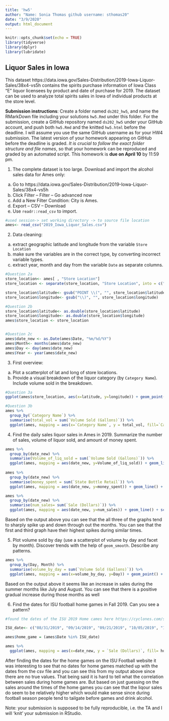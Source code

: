 ```yaml
---
title: 'hw5'
author: "Name: Sonia Thomas github username: sthomas20"
date: "3/9/2020"
output: html_document
---
```


```r
knitr::opts_chunk$set(echo = TRUE)
library(tidyverse)
library(dplyr)
library(lubridate)
```

## Liquor Sales in Iowa

This dataset https://data.iowa.gov/Sales-Distribution/2019-Iowa-Liquor-Sales/38x4-vs5h contains the spirits purchase information of Iowa Class “E” liquor licensees by product and date of purchase for 2019. The dataset can be used to analyze total spirits sales in Iowa of individual products at the store level.

**Submission instructions**: Create a folder named `ds202_hw5`, and name the RMarkDown file including your solutions `hw5.Rmd` under this folder. For the submission, create a GitHub repository named `ds202_hw5` under your GitHub account, and push both `hw5.Rmd` and the knitted `hw5.html` before the deadline. I will assume you use the same GitHub username as for your HW4 submission. The latest version of your homework appearing on GitHub before the deadline is graded. *It is crucial to follow the exact folder structure and file names*, so that your homework can be reproduced and graded by an automated script. This homework is **due on April 10** by 11:59 pm.

1. The complete dataset is too large. Download and import the alcohol sales data for Ames only: 

  a. Go to https://data.iowa.gov/Sales-Distribution/2019-Iowa-Liquor-Sales/38x4-vs5h
  b. Click Filter -- Filter -- Go advanced now
  c. Add a New Filter Condition: City is Ames.
  d. Export -- CSV -- Download
  e. Use `readr::read_csv` to import.
  
```r
#used session-> set working directory -> to source file location
ames<- read_csv("2019_Iowa_Liquor_Sales.csv")

```
  
2. Data cleaning: 
  a. extract geographic latitude and longitude from the variable `Store Location`
  b. make sure the variables are in the correct type, by converting incorrect variable types.
  c. extract year, month and day from the variable `Date` as separate columns.
  
```r
#Question 2a
store_location<- ames[ , "Store Location"]
store_location <- separate(store_location, "Store Location", into = c("latitude", "longitude"), sep = " (?=[^ ]+$)")

store_location$latitude<- gsub("POINT \\(", "", store_location$latitude)
store_location$longitude<- gsub("\\)", "", store_location$longitude)

#Question 2b
store_location$latitude<- as.double(store_location$latitude)
store_location$longitude<- as.double(store_location$longitude)
ames$store_location <- store_location


#Question 2c
ames$date_new <- as.Date(ames$Date, "%m/%d/%Y")
ames$Month<- months(ames$date_new)
ames$Day <- day(ames$date_new)
ames$Year <- year(ames$date_new)

```
3. First overview:
  a. Plot a scatterplot of lat and long of store locations. 
  b. Provide a visual breakdown of the liquor category (by `Category Name`). Include volume sold in the breakdown.

```r
#Question 3a
ggplot(ames$store_location, aes(x=latitude, y=longitude)) + geom_point() + xlab("Latitude") + ylab("Longitude") + ggtitle("Latitude and Longtiude Scatterplot")
```

```r
#Question 3b
ames %>%
  group_by(`Category Name`) %>%
  summarise(total_vol = sum(`Volume Sold (Gallons)`)) %>%
  ggplot(ames, mapping = aes(x=`Category Name`, y = total_vol, fill=`Category Name`)) + geom_col() + coord_flip() + xlab("Liqour") + ylab('Volume (Gallons)') + ggtitle('Liqour category by volume') + theme(legend.position = "none")

```
  
  
4. Find the daily sales liquor sales in Ames in 2019. Summarize the number of sales, volume of liquor sold, and amount of money spent.

```r
ames %>%
  group_by(date_new) %>%
  summarise(Volume_of_liq_sold = sum(`Volume Sold (Gallons)`)) %>%
  ggplot(ames, mapping = aes(date_new, y=Volume_of_liq_sold)) + geom_line() + scale_x_date() + ylab('Volume in Gallons') + xlab('Date') + ggtitle("Time series of Volume Sold")
 
ames %>%
  group_by(date_new) %>%
  summarise(money_spent = sum(`State Bottle Retail`)) %>%
  ggplot(ames, mapping = aes(date_new, y=money_spent)) + geom_line() + scale_x_date() + xlab('Date') + ylab('Dollars') + ggtitle("Time series of Money Spent (State Bottle Retail)")

ames %>%
  group_by(date_new) %>%
  summarise(num_sales= sum(`Sale (Dollars)`)) %>%
  ggplot(ames, mapping = aes(date_new, y=num_sales)) + geom_line() + scale_x_date() + xlab('Date') + ylab('Dollars') + ggtitle("Time series of Sales")

```
 
  Based on the output above you can see that the all three of the graphs tend to sharply spike up and down through out the months. You can see that the first and third graph have their highest spikes during similar times.


5. Plot volume sold by day (use a scatterplot of volume by day and facet by month). Discover trends with the help of `geom_smooth`. Describe any patterns.
```r
ames %>%
  group_by(Day, Month) %>%
  summarise(volume_by_day = sum(`Volume Sold (Gallons)`)) %>%
  ggplot(ames, mapping = aes(x=volume_by_day, y=Day)) + geom_point() + facet_wrap(~Month) + coord_flip() + geom_smooth(method = lm, se = FALSE ) + ylab('Day of Month') + xlab('Volume in Gallons') + ggtitle('Volume sold by Day')

```

  Based on the output above it seems like an increase in sales during the summer months like July and August. You can see that there is a positive gradual increase during those months as well
  
6. Find the dates for ISU football home games in Fall 2019. Can you see a pattern? 
```r
#found the dates of the ISU 2019 Home cames here https://cyclones.com/sports/football/schedule/2019

ISU_date<- c("08/31/2019", "09/14/2019", "09/21/2019", "10/05/2019", "10/26/2019", "11/16/2019", "11/23/2019")

ames$home_game = (ames$Date %in% ISU_date)

ames %>%
  ggplot(ames, mapping = aes(x=date_new, y = `Sale (Dollars)`, fill= home_game)) + geom_col() + xlab('Date') + ylab('Dollars') + ggtitle("Liqour Sales during 2019 ISU Football Home Games")

```

  After finding the dates for the home games on the ISU Football website it was interesting to see that no dates for home games matched up with the dates from the csv file and you can see this from my output above since there are no true values. That being said it is hard to tell what the correlation between sales during home games are. But based on just guessing on the sales around the times of the home games you can see that the liqour sales do seem to be relatively higher which would make sense since during football season people tend to tailgate before games and drink alcohol.
  
  
Note: your submission is supposed to be fully reproducible, i.e. the TA and I will 'knit' your submission in RStudio. 

